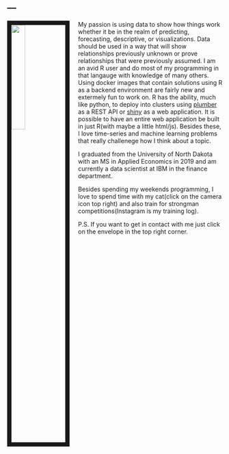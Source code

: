 ---
---


<link rel="stylesheet" href="styles.css" type="text/css">

<img src="images/BICEPS.jpg" style="width:25%; border:10px solid; margin-right: 20px" align="left">

My passion is using data to show how things work whether it be in the realm of predicting, forecasting, descriptive, or visualizations. Data should be used in a way that will show relationships previously unknown or prove relationships that were previously assumed. I am an avid R user and do most of my programming in that langauge with knowledge of many others. Using docker images that contain solutions using R as a backend environment are fairly new and extermely fun to work on. R has the ability, much like python, to deploy into clusters using [plumber](https://www.rplumber.io/) as a REST API or [shiny](https://shiny.rstudio.com/) as a web application. It is possible to have an entire web application be built in just R(with maybe a little html/js). Besides these, I love time-series and machine learning problems that really challenege how I think about a topic. 

I graduated from the University of North Dakota with an MS in Applied Economics in 2019 and am currently a data scientist at IBM in the finance department.

Besides spending my weekends programming, I love to spend time with my cat(click on the camera icon top right) and also train for strongman competitions(Instagram is my training log).

P.S. If you want to get in contact with me just click on the envelope in the top right corner.